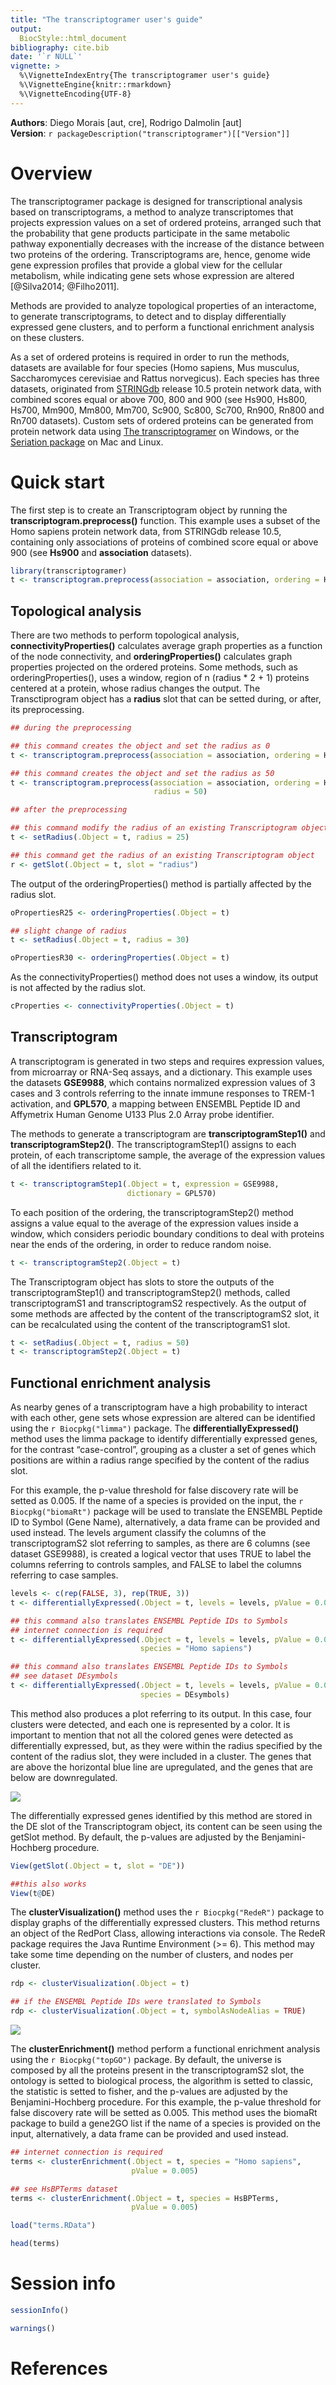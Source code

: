 ```yaml
---
title: "The transcriptogramer user's guide"
output: 
  BiocStyle::html_document
bibliography: cite.bib
date: '`r NULL`'
vignette: >
  %\VignetteIndexEntry{The transcriptogramer user's guide}
  %\VignetteEngine{knitr::rmarkdown}
  %\VignetteEncoding{UTF-8}
---
```

**Authors**: Diego Morais [aut, cre], Rodrigo Dalmolin [aut]<br />
**Version**: `r packageDescription("transcriptogramer")[["Version"]]`<br />

# Overview
The transcriptogramer package is designed for transcriptional analysis
based on transcriptograms,
a method to analyze transcriptomes that projects
expression values on a set of
ordered proteins, arranged such that the probability that gene products
participate
in the same metabolic pathway exponentially decreases with the increase of
the distance between two proteins of the ordering. Transcriptograms are,
hence, genome wide gene expression profiles that provide a global view for
the cellular metabolism, while indicating gene sets whose expression are
altered [@Silva2014; @Filho2011].

Methods are provided to analyze topological properties of an
interactome, to generate transcriptograms, to detect and to display
differentially expressed gene clusters, and to perform a functional 
enrichment analysis on these clusters.

As a set of ordered proteins is required in order to run the methods,
datasets are available for four species (Homo sapiens, Mus musculus,
Saccharomyces cerevisiae and Rattus norvegicus). Each species has three 
datasets, originated from [STRINGdb](https://string-db.org/) release 10.5
protein network data, with combined scores equal or above 700, 800 and 900
(see Hs900, Hs800, Hs700, Mm900, Mm800, Mm700, Sc900, Sc800, Sc700, Rn900,
Rn800 and Rn700 datasets).
Custom sets of ordered proteins can be generated from protein network data using
[The transcriptogramer](https://lief.if.ufrgs.br/pub/biosoftwares/transcriptogramer/)
on Windows, or the [Seriation package](https://github.com/amamory/seriation) on
Mac and Linux.

# Quick start
The first step is to create an Transcriptogram object by running the
**transcriptogram.preprocess()** function. This example uses a subset of the
Homo sapiens protein network data, from STRINGdb release 10.5, containing only
associations of proteins of combined score equal or above 900 (see **Hs900** and
**association** datasets).

```r
library(transcriptogramer)
t <- transcriptogram.preprocess(association = association, ordering = Hs900)
```

## Topological analysis
There are two methods to perform topological analysis,
**connectivityProperties()** calculates average graph properties as a function
of the node connectivity, and **orderingProperties()** calculates graph
properties projected on the ordered proteins. Some methods, such as
orderingProperties(), uses a window, region of n (radius * 2 + 1) proteins
centered at a protein, whose radius changes the output. The Transctiprogram
object has a **radius** slot that can be setted during, or after, its
preprocessing.

```r
## during the preprocessing

## this command creates the object and set the radius as 0
t <- transcriptogram.preprocess(association = association, ordering = Hs900)

## this command creates the object and set the radius as 50
t <- transcriptogram.preprocess(association = association, ordering = Hs900,
                                radius = 50)
```
```r
## after the preprocessing

## this command modify the radius of an existing Transcriptogram object
t <- setRadius(.Object = t, radius = 25)

## this command get the radius of an existing Transcriptogram object
r <- getSlot(.Object = t, slot = "radius")
```

The output of the orderingProperties() method is partially affected by
the radius slot.

```r
oPropertiesR25 <- orderingProperties(.Object = t)
```
```r
## slight change of radius
t <- setRadius(.Object = t, radius = 30)

oPropertiesR30 <- orderingProperties(.Object = t)
```

As the connectivityProperties() method does not uses a window, its output is not
affected by the radius slot.

```r
cProperties <- connectivityProperties(.Object = t)
```

## Transcriptogram
A transcriptogram is generated in two steps and requires expression values,
from microarray or RNA-Seq assays, and a dictionary. This example uses the
datasets **GSE9988**,
which contains normalized expression values of 3 cases and 3 controls referring
to the innate immune responses to TREM-1 activation, and **GPL570**, a mapping
between ENSEMBL Peptide ID and Affymetrix Human Genome U133 Plus 2.0 Array
probe identifier.

The methods to generate a transcriptogram are **transcriptogramStep1()** and
**transcriptogramStep2()**. The transcriptogramStep1() assigns to each protein,
of each transcriptome sample, the average of the expression values of all the
identifiers related to it.

```r
t <- transcriptogramStep1(.Object = t, expression = GSE9988,
                          dictionary = GPL570)
```

To each position of the ordering, the transcriptogramStep2() method assigns a
value equal to the average of the expression values inside a window, which
considers periodic boundary conditions to deal with proteins near the ends of
the ordering, in order to reduce random noise.

```r
t <- transcriptogramStep2(.Object = t)
```

The Transcriptogram object has slots to store the outputs of the
transcriptogramStep1() and transcriptogramStep2() methods, called
transcriptogramS1 and transcriptogramS2 respectively. As the output of some
methods are affected by the content of the transcriptogramS2 slot, it can be
recalculated using the content of the transcriptogramS1 slot.

```r
t <- setRadius(.Object = t, radius = 50)
t <- transcriptogramStep2(.Object = t)
```

## Functional enrichment analysis
As nearby genes of a transcriptogram have a high probability to interact with
each other, gene sets whose expression are altered can be identified using the
`r Biocpkg("limma")` package. The **differentiallyExpressed()** method uses the
limma package to identify differentially expressed genes, for the contrast
"case-control", grouping as a cluster
a set of genes which positions are within a radius range specified by the
content of the radius slot.

For this example, the p-value threshold for false
discovery rate will be setted as 0.005. If the name of a species is provided
on the input, the `r Biocpkg("biomaRt")` package will be used to translate the
ENSEMBL Peptide ID to Symbol (Gene Name), alternatively, a data frame can be
provided and used instead.
The levels argument classify the columns of
the transcriptogramS2 slot referring to samples, as there are 6 columns (see
dataset GSE9988), is created a logical vector that uses TRUE to label the
columns referring to controls samples, and FALSE to label the
columns referring to case samples.

```r
levels <- c(rep(FALSE, 3), rep(TRUE, 3))
t <- differentiallyExpressed(.Object = t, levels = levels, pValue = 0.005)
```
```r
## this command also translates ENSEMBL Peptide IDs to Symbols
## internet connection is required
t <- differentiallyExpressed(.Object = t, levels = levels, pValue = 0.005,
                             species = "Homo sapiens")

## this command also translates ENSEMBL Peptide IDs to Symbols
## see dataset DEsymbols
t <- differentiallyExpressed(.Object = t, levels = levels, pValue = 0.005,
                             species = DEsymbols)
```

This method also produces a plot referring to its output. In this case,
four clusters were detected, and each one is represented by a color. It is
important to mention that not all the colored genes were detected as
differentially expressed, but, as they were within the radius specified by
the content of the radius slot, they were included in a cluster. The genes that
are above the horizontal blue line are upregulated, and the genes that
are below are downregulated.

![](Rplot.png)

The differentially expressed genes identified by this method are stored in the
DE slot of the Transcriptogram object, its content can be seen using the getSlot
method. By default, the p-values are adjusted by the Benjamini-Hochberg
procedure.

```r
View(getSlot(.Object = t, slot = "DE"))

##this also works
View(t@DE)
```

The **clusterVisualization()** method uses the `r Biocpkg("RedeR")` package to
display graphs of the differentially expressed clusters. This method returns an
object of the RedPort Class, allowing interactions via console. The RedeR
package requires the Java Runtime Environment (>= 6). This method may take some
time depending on the number of clusters, and nodes per cluster.


```r
rdp <- clusterVisualization(.Object = t)

## if the ENSEMBL Peptide IDs were translated to Symbols
rdp <- clusterVisualization(.Object = t, symbolAsNodeAlias = TRUE)
```

![](RedeR.png)

The **clusterEnrichment()** method perform a functional enrichment analysis
using the `r Biocpkg("topGO")` package. By default, the universe is composed by
all the proteins present in the transcriptogramS2 slot, the ontology is setted
to biological process, the algorithm is setted to classic, the statistic is
setted to fisher, and the p-values are adjusted by the Benjamini-Hochberg
procedure. For this example, the p-value threshold for false
discovery rate will be setted as 0.005. This method uses the biomaRt package to
build a gene2GO list if the name of a species is provided on the input,
alternatively, a data frame can be provided and used instead.

```r
## internet connection is required
terms <- clusterEnrichment(.Object = t, species = "Homo sapiens",
                           pValue = 0.005)

## see HsBPTerms dataset
terms <- clusterEnrichment(.Object = t, species = HsBPTerms,
                           pValue = 0.005)
```
```r
load("terms.RData")
```
```r
head(terms)
```

# Session info

```r
sessionInfo()
```

```r
warnings()
```
# References
